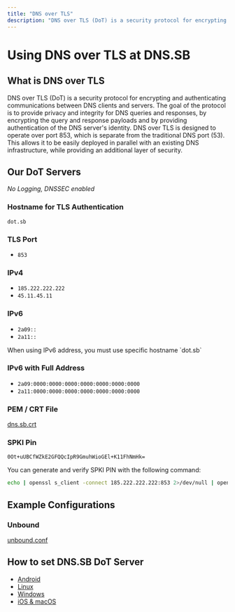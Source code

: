 ```yaml
---
title: "DNS over TLS"
description: "DNS over TLS (DoT) is a security protocol for encrypting and wrapping Domain Name System (DNS) queries and answers via the Transport Layer Security (TLS) protocol."
---
```



# Using DNS over TLS at DNS.SB

## What is DNS over TLS

DNS over TLS (DoT) is a security protocol for encrypting and authenticating communications between DNS clients and servers. The goal of the protocol is to provide privacy and integrity for DNS queries and responses, by encrypting the query and response payloads and by providing authentication of the DNS server's identity. DNS over TLS is designed to operate over port 853, which is separate from the traditional DNS port (53). This allows it to be easily deployed in parallel with an existing DNS infrastructure, while providing an additional layer of security.

## Our DoT Servers

*No Logging, DNSSEC enabled*

### Hostname for TLS Authentication

`dot.sb`

### TLS Port

- `853`

### IPv4

- `185.222.222.222`
- `45.11.45.11`

### IPv6

- `2a09::`
- `2a11::`

<Callout type="warning">
When using IPv6 address, you must use specific hostname `dot.sb`
</Callout>

### IPv6 with Full Address

- `2a09:0000:0000:0000:0000:0000:0000:0000`
- `2a11:0000:0000:0000:0000:0000:0000:0000`

### PEM / CRT File

[dns.sb.crt](https://github.com/dns-sb/DoT/blob/master/cert/dns.sb.crt)

### SPKI Pin

```
0Ot+uUBCfWZkE2GFQQcIpR9GmuhWioGEl+K11FhNmHk=
```
You can generate and verify SPKI PIN with the following command:

```bash
echo | openssl s_client -connect 185.222.222.222:853 2>/dev/null | openssl x509 -pubkey -noout | openssl pkey -pubin -outform der | openssl dgst -sha256 -binary | openssl enc -base64
```

## Example Configurations

### Unbound

[unbound.conf](https://github.com/dns-sb/DoT/blob/master/example/unbound.conf)

## How to set DNS.SB DoT Server

- [Android](/dot/android/)
- [Linux](/dot/linux/)
- [Windows](/dot/windows/)
- [iOS & macOS](/dot/apple/)

